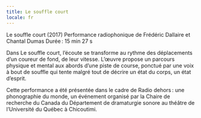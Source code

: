 ```yaml
---
title: Le souffle court
locale: fr
---
```

Le souffle court (2017)
Performance radiophonique
de Frédéric Dallaire et Chantal Dumas
Durée : 15 min 27 s

Dans Le souffle court, l’écoute se transforme au rythme des déplacements d’un coureur de fond, de leur vitesse. L’œuvre propose un parcours physique et mental aux abords d’une piste de course, ponctué par une voix à bout de souffle qui tente malgré tout de décrire un état du corps, un état d’esprit.

Cette performance a été présentée dans le cadre de Radio dehors : une phonographie du monde, un évé­nement organisé par la Chaire de recherche du Canada du Département de drama­turgie sonore au théâtre de l’Université du Québec à Chicoutimi.
